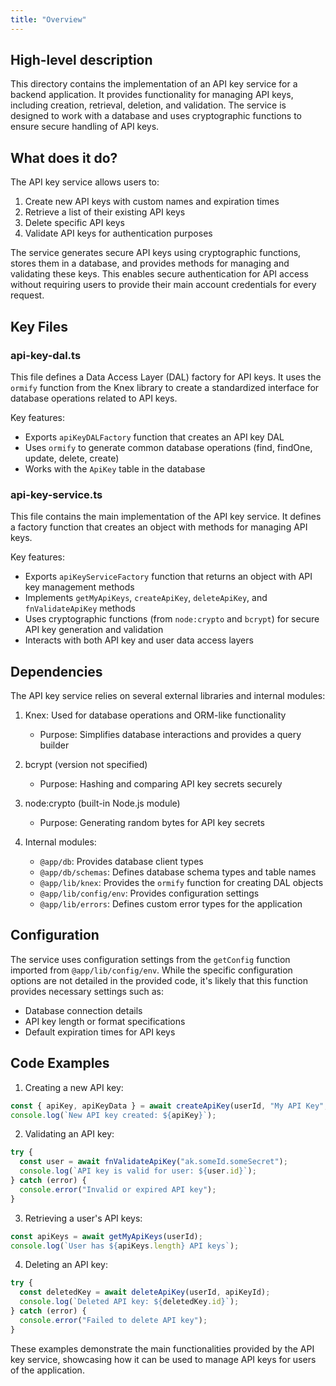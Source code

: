 ```yaml
---
title: "Overview"
---
```


## High-level description
This directory contains the implementation of an API key service for a backend application. It provides functionality for managing API keys, including creation, retrieval, deletion, and validation. The service is designed to work with a database and uses cryptographic functions to ensure secure handling of API keys.

## What does it do?
The API key service allows users to:
1. Create new API keys with custom names and expiration times
2. Retrieve a list of their existing API keys
3. Delete specific API keys
4. Validate API keys for authentication purposes

The service generates secure API keys using cryptographic functions, stores them in a database, and provides methods for managing and validating these keys. This enables secure authentication for API access without requiring users to provide their main account credentials for every request.

## Key Files

### api-key-dal.ts
This file defines a Data Access Layer (DAL) factory for API keys. It uses the `ormify` function from the Knex library to create a standardized interface for database operations related to API keys.

Key features:
- Exports `apiKeyDALFactory` function that creates an API key DAL
- Uses `ormify` to generate common database operations (find, findOne, update, delete, create)
- Works with the `ApiKey` table in the database

### api-key-service.ts
This file contains the main implementation of the API key service. It defines a factory function that creates an object with methods for managing API keys.

Key features:
- Exports `apiKeyServiceFactory` function that returns an object with API key management methods
- Implements `getMyApiKeys`, `createApiKey`, `deleteApiKey`, and `fnValidateApiKey` methods
- Uses cryptographic functions (from `node:crypto` and `bcrypt`) for secure API key generation and validation
- Interacts with both API key and user data access layers

## Dependencies
The API key service relies on several external libraries and internal modules:

1. Knex: Used for database operations and ORM-like functionality
   - Purpose: Simplifies database interactions and provides a query builder

2. bcrypt (version not specified)
   - Purpose: Hashing and comparing API key secrets securely

3. node:crypto (built-in Node.js module)
   - Purpose: Generating random bytes for API key secrets

4. Internal modules:
   - `@app/db`: Provides database client types
   - `@app/db/schemas`: Defines database schema types and table names
   - `@app/lib/knex`: Provides the `ormify` function for creating DAL objects
   - `@app/lib/config/env`: Provides configuration settings
   - `@app/lib/errors`: Defines custom error types for the application

## Configuration
The service uses configuration settings from the `getConfig` function imported from `@app/lib/config/env`. While the specific configuration options are not detailed in the provided code, it's likely that this function provides necessary settings such as:

- Database connection details
- API key length or format specifications
- Default expiration times for API keys

## Code Examples

1. Creating a new API key:

```typescript
const { apiKey, apiKeyData } = await createApiKey(userId, "My API Key", 3600);
console.log(`New API key created: ${apiKey}`);
```

2. Validating an API key:

```typescript
try {
  const user = await fnValidateApiKey("ak.someId.someSecret");
  console.log(`API key is valid for user: ${user.id}`);
} catch (error) {
  console.error("Invalid or expired API key");
}
```

3. Retrieving a user's API keys:

```typescript
const apiKeys = await getMyApiKeys(userId);
console.log(`User has ${apiKeys.length} API keys`);
```

4. Deleting an API key:

```typescript
try {
  const deletedKey = await deleteApiKey(userId, apiKeyId);
  console.log(`Deleted API key: ${deletedKey.id}`);
} catch (error) {
  console.error("Failed to delete API key");
}
```

These examples demonstrate the main functionalities provided by the API key service, showcasing how it can be used to manage API keys for users of the application.